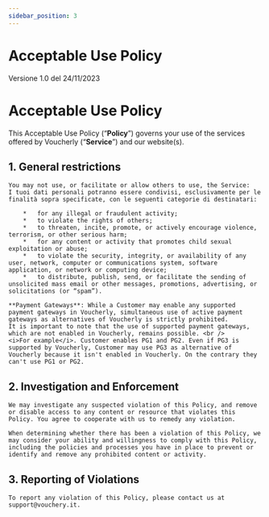 ```yaml
---
sidebar_position: 3
---
```


# Acceptable Use Policy

Versione 1.0 del 24/11/2023

Acceptable Use Policy
================================================================================================

This Acceptable Use Policy (“**Policy**”) governs your use of the services offered by Voucherly (“**Service**”) and our website(s).

## 1. General restrictions 
    You may not use, or facilitate or allow others to use, the Service:
    I tuoi dati personali potranno essere condivisi, esclusivamente per le finalità sopra specificate, con le seguenti categorie di destinatari:
        
        *   for any illegal or fraudulent activity;
        *   to violate the rights of others;            
        *   to threaten, incite, promote, or actively encourage violence, terrorism, or other serious harm;
        *   for any content or activity that promotes child sexual exploitation or abuse;
        *   to violate the security, integrity, or availability of any user, network, computer or communications system, software application, or network or computing device;
        *   to distribute, publish, send, or facilitate the sending of unsolicited mass email or other messages, promotions, advertising, or solicitations (or “spam”).

    **Payment Gateways**: While a Customer may enable any supported payment gateways in Voucherly, simultaneous use of active payment gateways as alternatives of Voucherly is strictly prohibited.
    It is important to note that the use of supported payment gateways, which are not enabled in Voucherly, remains possible. <br />
    <i>For example</i>. Customer enables PG1 and PG2. Even if PG3 is supported by Voucherly, Customer may use PG3 as alternative of Voucherly because it isn't enabled in Voucherly. On the contrary they can't use PG1 or PG2.
    
## 2. Investigation and Enforcement
    We may investigate any suspected violation of this Policy, and remove or disable access to any content or resource that violates this Policy. You agree to cooperate with us to remedy any violation.
    
    When determining whether there has been a violation of this Policy, we may consider your ability and willingness to comply with this Policy, including the policies and processes you have in place to prevent or identify and remove any prohibited content or activity.

## 3. Reporting of Violations
    To report any violation of this Policy, please contact us at support@vouchery.it.
